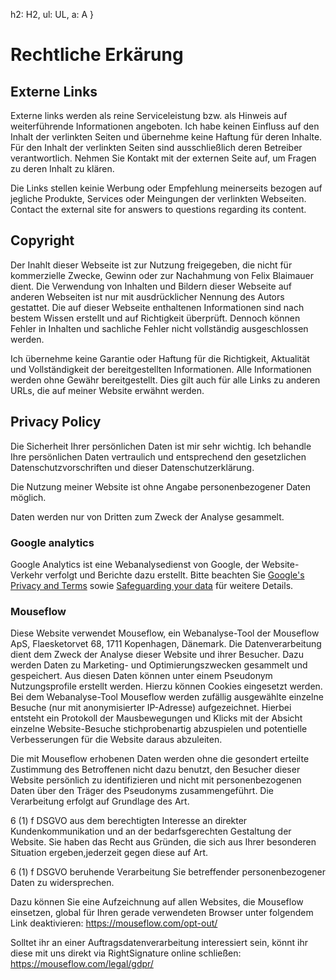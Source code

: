 
  h2: H2,
  ul: UL,
  a: A
}

<h1 class="mt-24 mb-4 flex gap-4 text-primary text-6xl font-semibold">Rechtliche Erkärung <Icon name="heroicons:scale-solid" /></h1>

<h2 class='text-body-lg'>Externe Links</h2>

Externe links werden als reine Serviceleistung bzw. als Hinweis auf weiterführende Informationen angeboten.
Ich habe keinen Einfluss auf den Inhalt der verlinkten Seiten und übernehme keine Haftung für deren Inhalte.
Für den Inhalt der verlinkten Seiten sind ausschließlich deren Betreiber verantwortlich.
Nehmen Sie Kontakt mit der externen Seite auf, um Fragen zu deren Inhalt zu klären.

Die Links stellen keinie Werbung oder Empfehlung meinerseits bezogen auf jegliche Produkte, Services oder Meingungen
der verlinkten Webseiten.
Contact the external site for answers to questions regarding its content.

<h2 class='text-body-lg mt-2'>Copyright</h2>

Der Inahlt dieser Webseite ist zur Nutzung freigegeben, die nicht für kommerzielle Zwecke, Gewinn oder zur Nachahmung von Felix Blaimauer dient.
Die Verwendung von Inhalten und Bildern dieser Webseite auf anderen Webseiten ist nur mit ausdrücklicher Nennung des Autors gestattet.
Die auf dieser Webseite enthaltenen Informationen sind nach bestem Wissen erstellt und auf Richtigkeit überprüft.
Dennoch können Fehler in Inhalten und sachliche Fehler nicht vollständig ausgeschlossen werden.

Ich übernehme keine Garantie oder Haftung für die Richtigkeit, Aktualität und Vollständigkeit der bereitgestellten Informationen.
Alle Informationen werden ohne Gewähr bereitgestellt.
Dies gilt auch für alle Links zu anderen URLs, die auf meiner Website erwähnt werden.

<h2 class='text-body-lg mt-2'>Privacy Policy</h2>

Die Sicherheit Ihrer persönlichen Daten ist mir sehr wichtig.
Ich behandle Ihre persönlichen Daten vertraulich und entsprechend den gesetzlichen Datenschutzvorschriften und dieser Datenschutzerklärung.

Die Nutzung meiner Website ist ohne Angabe personenbezogener Daten möglich.

Daten werden nur von Dritten zum Zweck der Analyse gesammelt.

<h3 class="font-semibold mt-2"> Google analytics </h3>

Google Analytics ist eine Webanalysedienst von Google, der Website-Verkehr verfolgt und Berichte dazu erstellt.
Bitte beachten Sie [Google's Privacy and Terms](https://policies.google.com/technologies/partner-sites) sowie
[Safeguarding your data](https://support.google.com/analytics/answer/6004245) für weitere Details.

<h3 class="font-semibold mt-2"> Mouseflow </h3>

Diese Website verwendet Mouseflow, ein Webanalyse-Tool der Mouseflow ApS, Flaesketorvet 68, 1711 Kopenhagen, Dänemark.
Die Datenverarbeitung dient dem Zweck der Analyse dieser Website und ihrer Besucher.
Dazu werden Daten zu Marketing- und Optimierungszwecken gesammelt und gespeichert.
Aus diesen Daten können unter einem Pseudonym Nutzungsprofile erstellt werden. Hierzu können Cookies eingesetzt werden.
Bei dem Webanalyse-Tool Mouseflow werden zufällig ausgewählte einzelne Besuche (nur mit anonymisierter IP-Adresse) aufgezeichnet.
Hierbei entsteht ein Protokoll der Mausbewegungen und Klicks mit der Absicht einzelne Website-Besuche
stichprobenartig abzuspielen und potentielle Verbesserungen für die Website daraus abzuleiten.

Die mit Mouseflow erhobenen Daten werden ohne die gesondert erteilte Zustimmung des Betroffenen nicht dazu benutzt,
den Besucher dieser Website persönlich zu identifizieren und nicht mit personenbezogenen Daten über den Träger des
Pseudonyms zusammengeführt. Die Verarbeitung erfolgt auf Grundlage des Art.

6 (1) f DSGVO aus dem berechtigten Interesse an direkter Kundenkommunikation und an der bedarfsgerechten Gestaltung der Website.
Sie haben das Recht aus Gründen, die sich aus Ihrer besonderen Situation ergeben,jederzeit gegen diese auf Art.

6 (1) f DSGVO beruhende Verarbeitung Sie betreffender personenbezogener Daten zu widersprechen.

Dazu können Sie eine Aufzeichnung auf allen Websites, die Mouseflow einsetzen,
global für Ihren gerade verwendeten Browser unter folgendem Link deaktivieren: https://mouseflow.com/opt-out/

Solltet ihr an einer Auftragsdatenverarbeitung interessiert sein, könnt ihr diese mit uns direkt via RightSignature online schließen: https://mouseflow.com/legal/gdpr/